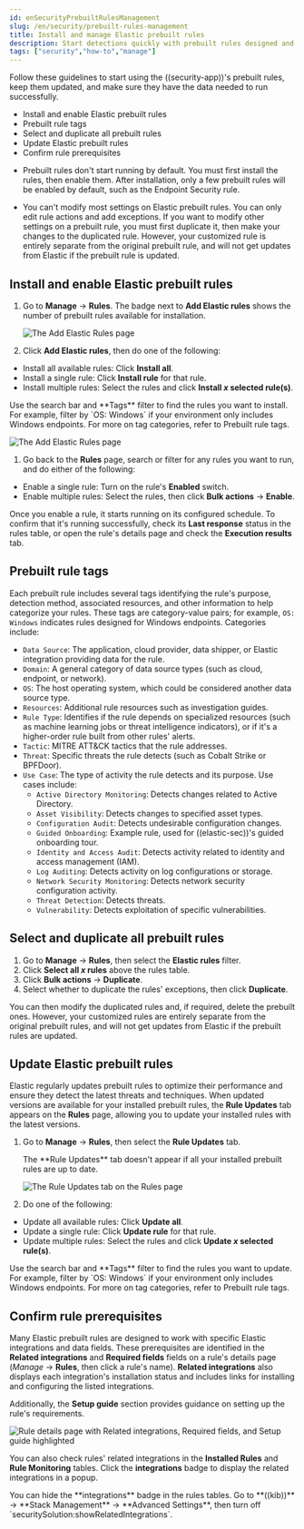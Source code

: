 ```yaml
---
id: enSecurityPrebuiltRulesManagement
slug: /en/security/prebuilt-rules-management
title: Install and manage Elastic prebuilt rules
description: Start detections quickly with prebuilt rules designed and updated by Elastic.
tags: ["security","how-to","manage"]
---
```


<div id="prebuilt-rules-management"></div>

Follow these guidelines to start using the ((security-app))'s <DocLink id="enSecurityPrebuiltRules">prebuilt rules</DocLink>, keep them updated, and make sure they have the data needed to run successfully. 

* <DocLink id="enSecurityPrebuiltRulesManagement" section="install-and-enable-elastic-prebuilt-rules">Install and enable Elastic prebuilt rules</DocLink>
* <DocLink id="enSecurityPrebuiltRulesManagement" section="prebuilt-rule-tags">Prebuilt rule tags</DocLink>
* <DocLink id="enSecurityPrebuiltRulesManagement" section="select-and-duplicate-all-prebuilt-rules">Select and duplicate all prebuilt rules</DocLink>
* <DocLink id="enSecurityPrebuiltRulesManagement" section="update-elastic-prebuilt-rules">Update Elastic prebuilt rules</DocLink>
* <DocLink id="enSecurityPrebuiltRulesManagement" section="confirm-rule-prerequisites">Confirm rule prerequisites</DocLink>

<DocCallOut title="Note">

* Prebuilt rules don't start running by default. You must first install the rules, then enable them. After installation, only a few prebuilt rules will be enabled by default, such as the Endpoint Security rule.

* You can't modify most settings on Elastic prebuilt rules. You can only edit <DocLink id="enSecurityRulesUiCreate" section="set-up-alert-notifications-optional">rule actions</DocLink> and <DocLink id="enSecurityAddExceptions">add exceptions</DocLink>. If you want to modify other settings on a prebuilt rule, you must first duplicate it, then make your changes to the duplicated rule. However, your customized rule is entirely separate from the original prebuilt rule, and will not get updates from Elastic if the prebuilt rule is updated.

</DocCallOut>

<div id="load-prebuilt-rules"></div>

## Install and enable Elastic prebuilt rules

1. Go to **Manage** -> **Rules**. The badge next to **Add Elastic rules** shows the number of prebuilt rules available for installation. 

    ![The Add Elastic Rules page](../images/prebuilt-rules-management/-detections-prebuilt-rules-add-badge.png)

1. Click **Add Elastic rules**, then do one of the following:
* Install all available rules: Click **Install all**.
* Install a single rule: Click **Install rule** for that rule.
* Install multiple rules: Select the rules and click **Install _x_ selected rule(s)**.

<DocCallOut title="Tip">
Use the search bar and **Tags** filter to find the rules you want to install. For example, filter by `OS: Windows` if your environment only includes Windows endpoints. For more on tag categories, refer to <DocLink id="enSecurityPrebuiltRulesManagement" section="prebuilt-rule-tags">Prebuilt rule tags</DocLink>.

![The Add Elastic Rules page](../images/prebuilt-rules-management/-detections-prebuilt-rules-add.png)
</DocCallOut>

1. Go back to the **Rules** page, search or filter for any rules you want to run, and do either of the following:

* Enable a single rule: Turn on the rule's **Enabled** switch.
* Enable multiple rules: Select the rules, then click **Bulk actions** -> **Enable**.

Once you enable a rule, it starts running on its configured schedule. To confirm that it's running successfully, check its **Last response** status in the rules table, or open the rule's details page and check the <DocLink id="enSecurityAlertsUiMonitor" section="execution-results">**Execution results**</DocLink> tab.

<div id="prebuilt-rule-tags"></div>

## Prebuilt rule tags

Each prebuilt rule includes several tags identifying the rule's purpose, detection method, associated resources, and other information to help categorize your rules. These tags are category-value pairs; for example, `OS: Windows` indicates rules designed for Windows endpoints. Categories include:

* `Data Source`: The application, cloud provider, data shipper, or Elastic integration providing data for the rule.
* `Domain`: A general category of data source types (such as cloud, endpoint, or network).
* `OS`: The host operating system, which could be considered another data source type.
* `Resources`: Additional rule resources such as investigation guides.
* `Rule Type`: Identifies if the rule depends on specialized resources (such as machine learning jobs or threat intelligence indicators), or if it's a higher-order rule built from other rules' alerts.
* `Tactic`: MITRE ATT&CK tactics that the rule addresses.
* `Threat`: Specific threats the rule detects (such as Cobalt Strike or BPFDoor).
* `Use Case`: The type of activity the rule detects and its purpose. Use cases include:
    * `Active Directory Monitoring`: Detects changes related to Active Directory.
    * `Asset Visibility`: Detects changes to specified asset types.
    * `Configuration Audit`: Detects undesirable configuration changes.
    * `Guided Onboarding`: Example rule, used for ((elastic-sec))'s guided onboarding tour.
    * `Identity and Access Audit`: Detects activity related to identity and access management (IAM).
    * `Log Auditing`: Detects activity on log configurations or storage.
    * `Network Security Monitoring`: Detects network security configuration activity.
    * `Threat Detection`: Detects threats.
    * `Vulnerability`: Detects exploitation of specific vulnerabilities.

<div id="select-all-prebuilt-rules"></div>

## Select and duplicate all prebuilt rules

1. Go to **Manage** -> **Rules**, then select the **Elastic rules** filter.
1. Click **Select all _x_ rules** above the rules table.
1. Click **Bulk actions** -> **Duplicate**.
1. Select whether to duplicate the rules' exceptions, then click **Duplicate**.

You can then modify the duplicated rules and, if required, delete the prebuilt ones. However, your customized rules are entirely separate from the original prebuilt rules, and will not get updates from Elastic if the prebuilt rules are updated.

<div id="update-prebuilt-rules"></div>

## Update Elastic prebuilt rules

Elastic regularly updates prebuilt rules to optimize their performance and ensure they detect the latest threats and techniques. When updated versions are available for your installed prebuilt rules, the **Rule Updates** tab appears on the **Rules** page, allowing you to update your installed rules with the latest versions.

1. Go to **Manage** -> **Rules**, then select the **Rule Updates** tab.

    <DocCallOut title="Note">
    The **Rule Updates** tab doesn't appear if all your installed prebuilt rules are up to date.

    ![The Rule Updates tab on the Rules page](../images/prebuilt-rules-management/-detections-prebuilt-rules-update.png)
    </DocCallOut>

1. Do one of the following:
* Update all available rules: Click **Update all**.
* Update a single rule: Click **Update rule** for that rule.
* Update multiple rules: Select the rules and click **Update _x_ selected rule(s)**.

<DocCallOut title="Tip">
Use the search bar and **Tags** filter to find the rules you want to update. For example, filter by `OS: Windows` if your environment only includes Windows endpoints. For more on tag categories, refer to <DocLink id="enSecurityPrebuiltRulesManagement" section="prebuilt-rule-tags">Prebuilt rule tags</DocLink>.
</DocCallOut>

<div id="rule-prerequisites"></div>

## Confirm rule prerequisites

Many Elastic prebuilt rules are designed to work with specific Elastic integrations and data fields. These prerequisites are identified in the **Related integrations** and **Required fields** fields on a rule's details page (*Manage* -> **Rules**, then click a rule's name). **Related integrations** also displays each integration's installation status and includes links for installing and configuring the listed integrations. 

Additionally, the **Setup guide** section provides guidance on setting up the rule's requirements.

![Rule details page with Related integrations, Required fields, and Setup guide highlighted](../images/prebuilt-rules-management/-detections-rule-details-prerequisites.png)

You can also check rules' related integrations in the **Installed Rules** and **Rule Monitoring** tables. Click the **integrations** badge to display the related integrations in a popup.

<DocImage size="xl" url="../images/prebuilt-rules-management/-detections-rules-table-related-integrations.png" alt="Rules table with related integrations popup" />

<DocCallOut title="Tip">
You can hide the **integrations** badge in the rules tables. Go to **((kib))** -> **Stack Management** -> **Advanced Settings**, then turn off `securitySolution:showRelatedIntegrations`.
</DocCallOut>

